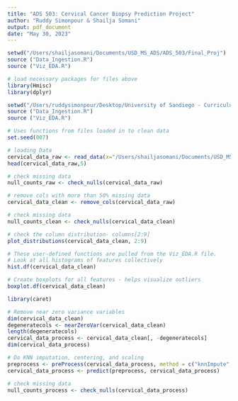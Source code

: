 ```yaml
---
title: "ADS 503: Cervical Cancer Biopsy Prediction Project"
author: "Ruddy Simonpour & Shailja Somani"
output: pdf_document
date: "May 30, 2023"
---
```


```r
setwd("/Users/shailjasomani/Documents/USD_MS_ADS/ADS_503/Final_Proj")   #choose a location/path and set the working directory - will only set for this chunk though
source ("Data_Ingestion.R")
source ("Viz_EDA.R")

# load necessary packages for files above
library(Hmisc)
library(dplyr)
```

```r
setwd("/Users/ruddysimonpour/Desktop/University of Sandiego - Curriculum/ADS 503 - Applied Predictive Modeling")   #choose a location/path and set the working directory
source ("Data_Ingestion.R")
source ("Viz_EDA.R")
```


```r
# Uses functions from files loaded in to clean data
set.seed(007)

# loading Data
cervical_data_raw <- read_data(x="/Users/shailjasomani/Documents/USD_MS_ADS/ADS_503/Final_Proj/kag_risk_factors_cervical_cancer.csv")
head(cervical_data_raw,5)

# check missing data
null_counts_raw <- check_nulls(cervical_data_raw)

# remove cols with more than 50% missing data
cervical_data_clean <- remove_cols(cervical_data_raw)

# check missing data
null_counts_clean <- check_nulls(cervical_data_clean)

```


```r
# check the column distribution- columns[2:9]
plot_distributions(cervical_data_clean, 2:9)
```


```r
# These user-defined functions are pulled from the Viz_EDA.R file.
# Look at all histograms of features collectively
hist.df(cervical_data_clean)

# Create boxplots for all features - helps visualize outliers
boxplot.df(cervical_data_clean)
```


```r
library(caret)

# Remove near zero variance variables
dim(cervical_data_clean)
degeneratecols <- nearZeroVar(cervical_data_clean)
length(degeneratecols)
cervical_data_process <- cervical_data_clean[, -degeneratecols]
dim(cervical_data_process)

# Do KNN imputation, centering, and scaling
preprocess <- preProcess(cervical_data_process, method = c("knnImpute", "center", "scale"))
cervical_data_process <- predict(preprocess, cervical_data_process)

# check missing data
null_counts_process <- check_nulls(cervical_data_process)

```

